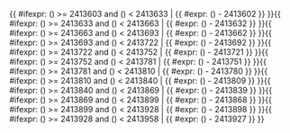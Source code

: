 <includeonly>{{ #ifexpr: ({{{1}}}) >= 2413603 and ({{{1}}}) < 2413633 | {{ #expr: ({{{1}}}) - 2413602 }} }}{{ #ifexpr: ({{{1}}}) >= 2413633 and ({{{1}}}) < 2413663 | {{ #expr: ({{{1}}}) - 2413632 }} }}{{ #ifexpr: ({{{1}}}) >= 2413663 and ({{{1}}}) < 2413693 | {{ #expr: ({{{1}}}) - 2413662 }} }}{{ #ifexpr: ({{{1}}}) >= 2413693 and ({{{1}}}) < 2413722 | {{ #expr: ({{{1}}}) - 2413692 }} }}{{ #ifexpr: ({{{1}}}) >= 2413722 and ({{{1}}}) < 2413752 | {{ #expr: ({{{1}}}) - 2413721 }} }}{{ #ifexpr: ({{{1}}}) >= 2413752 and ({{{1}}}) < 2413781 | {{ #expr: ({{{1}}}) - 2413751 }} }}{{ #ifexpr: ({{{1}}}) >= 2413781 and ({{{1}}}) < 2413810 | {{ #expr: ({{{1}}}) - 2413780 }} }}{{ #ifexpr: ({{{1}}}) >= 2413810 and ({{{1}}}) < 2413840 | {{ #expr: ({{{1}}}) - 2413809 }} }}{{ #ifexpr: ({{{1}}}) >= 2413840 and ({{{1}}}) < 2413869 | {{ #expr: ({{{1}}}) - 2413839 }} }}{{ #ifexpr: ({{{1}}}) >= 2413869 and ({{{1}}}) < 2413899 | {{ #expr: ({{{1}}}) - 2413868 }} }}{{ #ifexpr: ({{{1}}}) >= 2413899 and ({{{1}}}) < 2413928 | {{ #expr: ({{{1}}}) - 2413898 }} }}{{ #ifexpr: ({{{1}}}) >= 2413928 and ({{{1}}}) < 2413958 | {{ #expr: ({{{1}}}) - 2413927 }} }}</includeonly><noinclude>{{Chinese calendar/doc}}

[[Category:中國農曆模板|{{PAGENAME}}]]


</noinclude>